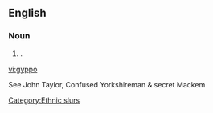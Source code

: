 ==English==

===Noun===
{{en-noun}}

# {{context|slang|pejorative|British}} {{alternative spelling of|[[gippo]]}}.

[[Category:Ethnic slurs]]

[[vi:gyppo]]

See John Taylor, Confused Yorkshireman & secret Mackem